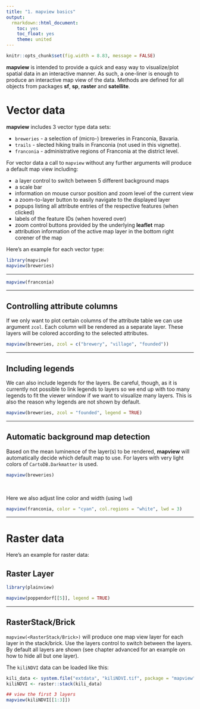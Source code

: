 ```yaml
---
title: "1. mapview basics"
output:
  rmarkdown::html_document:
    toc: yes
    toc_float: yes
    theme: united
---
```


```r
knitr::opts_chunk$set(fig.width = 8.83, message = FALSE)
```

**mapview** is intended to provide a quick and easy way to visualize/plot spatial data in an interactive manner. As such, a one-liner is enough to produce an interactive map view of the data. Methods are defined for all objects from packages **sf**, **sp**, **raster** and **satellite**.

# Vector data

**mapview** includes 3 vector type data sets: 

* `breweries` - a selection of (micro-) breweries in Franconia, Bavaria.
* `trails` - slected hiking trails in Franconia (not used in this vignette).
* `franconia` - administrative regions of Franconia at the district level.


For vector data a call to `mapview` without any further arguments will produce a default map view including:

* a layer control to switch between 5 different background maps
* a scale bar
* information on mouse cursor position and zoom level of the current view
* a zoom-to-layer button to easily navigate to the displayed layer
* popups listing all attribute entries of the respective features (when clicked)
* labels of the feature IDs (when hovered over)
* zoom control buttons provided by the underlying **leaflet** map
* attribution information of the active map layer in the bottom right corener of the map

Here's an example for each vector type:

```r
library(mapview)
mapview(breweries)
```

------

```r
mapview(franconia)
```

------

## Controlling attribute columns

If we only want to plot certain columns of the attribute table we can use argument `zcol`. Each column will be rendered as a separate layer. These layers will be colored according to the selected attributes.

```r
mapview(breweries, zcol = c("brewery", "village", "founded"))
```

------

## Including legends

We can also include legends for the layers. Be careful, though, as it is currently not possible to link legends to layers so we end up with too many legends to fit the viewer window if we want to visualize many layers. This is also the reason why legends are not shown by default.

```r
mapview(breweries, zcol = "founded", legend = TRUE)
```

------

## Automatic background map detection

Based on the mean luminence of the layer(s) to be rendered, **mapview** will automatically decide which default map to use. For layers with very light colors of `CartoDB.Darkmatter` is used. 

```r
mapview(breweries)
```

<br>

Here we also adjust line color and width (using `lwd`)

```r
mapview(franconia, color = "cyan", col.regions = "white", lwd = 3)
```

------

# Raster data

Here's an example for raster data:

## Raster Layer

```r
library(plainview)

mapview(poppendorf[[5]], legend = TRUE)
```

------

## RasterStack/Brick

`mapview(<RasterStack/Brick>)` will produce one map view layer for each layer in the stack/brick. Use the layers control to switch between the layers. By default all layers are shown (see chapter advanced for an example on how to hide all but one layer).

The `kiliNDVI` data can be loaded like this:

```r
kili_data <- system.file("extdata", "kiliNDVI.tif", package = "mapview")
kiliNDVI <- raster::stack(kili_data)

## view the first 3 layers
mapview(kiliNDVI[[1:3]])
```
